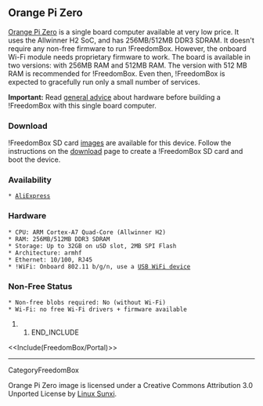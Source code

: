 == Orange Pi Zero ==

{{attachment:orange-pi-zero.jpg|Orange Pi Zero|width=649,height=537}}

[[http://www.orangepi.org/orangepizero/|Orange Pi Zero]] is a single board computer available at very low price. It uses the Allwinner H2 SoC, and has 256MB/512MB DDR3 SDRAM.  It doesn't require any non-free firmware to run !FreedomBox. However, the onboard Wi-Fi module needs proprietary firmware to work.  The board is available in two versions: with 256MB RAM and 512MB RAM. The version with 512 MB RAM is recommended for !FreedomBox. Even then, !FreedomBox is expected to gracefully run only a small number of services.

'''Important:''' Read [[FreedomBox/Hardware|general advice]] about hardware before building a !FreedomBox with this single board computer.

=== Download ===

!FreedomBox SD card [[FreedomBox/Download|images]] are available for this device.  Follow the instructions on the [[FreedomBox/Download|download]] page to create a !FreedomBox SD card and boot the device.

=== Availability ===

 * [[https://www.aliexpress.com/store/group/Allwinner-H2/1553371_516093180.html|AliExpress]]

=== Hardware ===

 * CPU: ARM Cortex-A7 Quad-Core (Allwinner H2)
 * RAM: 256MB/512MB DDR3 SDRAM
 * Storage: Up to 32GB on uSD slot, 2MB SPI Flash
 * Architecture: armhf
 * Ethernet: 10/100, RJ45
 * !WiFi: Onboard 802.11 b/g/n, use a [[FreedomBox/Hardware/USBWiFi|USB WiFi device]]

=== Non-Free Status ===

 * Non-free blobs required: No (without Wi-Fi)
 * Wi-Fi: no free Wi-Fi drivers + firmware available

## END_INCLUDE

<<Include(FreedomBox/Portal)>>

----
CategoryFreedomBox


Orange Pi Zero image is licensed under a Creative Commons Attribution 3.0 Unported License by [[https://linux-sunxi.org/File:OPi_Zero_Top.jpg|Linux Sunxi]].
